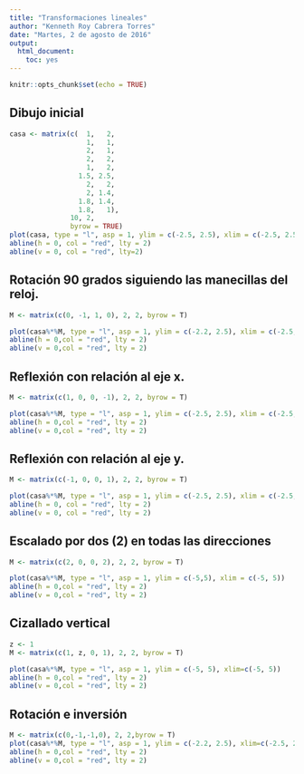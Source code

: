 ```yaml
---
title: "Transformaciones lineales"
author: "Kenneth Roy Cabrera Torres"
date: "Martes, 2 de agosto de 2016"
output: 
  html_document: 
    toc: yes
---
```


```r
knitr::opts_chunk$set(echo = TRUE)
```


## Dibujo inicial
```r
casa <- matrix(c(  1,   2, 
                   1,   1,
                   2,   1,
                   2,   2,
                   1,   2,
                 1.5, 2.5,
                   2,   2,
                   2, 1.4,
                 1.8, 1.4,
                 1.8,   1),
               10, 2, 
               byrow = TRUE)
plot(casa, type = "l", asp = 1, ylim = c(-2.5, 2.5), xlim = c(-2.5, 2.5))
abline(h = 0, col = "red", lty = 2)
abline(v = 0, col = "red", lty=2)
```

## Rotación 90 grados siguiendo las manecillas del reloj.
```r
M <- matrix(c(0, -1, 1, 0), 2, 2, byrow = T)

plot(casa%*%M, type = "l", asp = 1, ylim = c(-2.2, 2.5), xlim = c(-2.5, 2.5))
abline(h = 0,col = "red", lty = 2)
abline(v = 0,col = "red", lty = 2)
```

## Reflexión con relación al eje x.
```r
M <- matrix(c(1, 0, 0, -1), 2, 2, byrow = T)

plot(casa%*%M, type = "l", asp = 1, ylim = c(-2.5, 2.5), xlim = c(-2.5, 2.5))
abline(h = 0,col = "red", lty = 2)
abline(v = 0,col = "red", lty = 2)
```

## Reflexión con relación al eje y.
```r
M <- matrix(c(-1, 0, 0, 1), 2, 2, byrow = T)

plot(casa%*%M, type = "l", asp = 1, ylim = c(-2.5, 2.5), xlim = c(-2.5, 2.5))
abline(h = 0, col = "red", lty = 2)
abline(v = 0, col = "red", lty = 2)
```

## Escalado por dos (2) en todas las direcciones
```r
M <- matrix(c(2, 0, 0, 2), 2, 2, byrow = T)

plot(casa%*%M, type = "l", asp = 1, ylim = c(-5,5), xlim = c(-5, 5))
abline(h = 0,col = "red", lty = 2)
abline(v = 0,col = "red", lty = 2)
```

## Cizallado vertical

```r
z <- 1
M <- matrix(c(1, z, 0, 1), 2, 2, byrow = T)

plot(casa%*%M, type = "l", asp = 1, ylim = c(-5, 5), xlim=c(-5, 5))
abline(h = 0,col = "red", lty = 2)
abline(v = 0,col = "red", lty = 2)
```


## Rotación e inversión

```r
M <- matrix(c(0,-1,-1,0), 2, 2,byrow = T)
plot(casa%*%M, type = "l", asp = 1, ylim = c(-2.2, 2.5), xlim=c(-2.5, 2.5))
abline(h = 0,col = "red", lty = 2)
abline(v = 0,col = "red", lty = 2)

```

